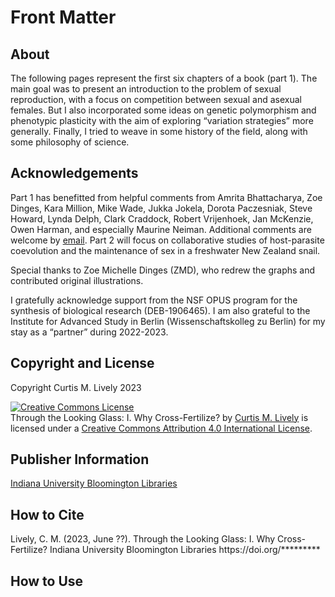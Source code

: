 # Front Matter {.unnumbered}

## About

The following pages represent the first six chapters of a book (part 1).
The main goal was to present an introduction to the problem of sexual
reproduction, with a focus on competition between sexual and asexual
females. But I also incorporated some ideas on genetic polymorphism and
phenotypic plasticity with the aim of exploring "variation strategies"
more generally. Finally, I tried to weave in some history of the field,
along with some philosophy of science.

## Acknowledgements

Part 1 has benefitted from helpful comments from Amrita Bhattacharya,
Zoe Dinges, Kara Million, Mike Wade, Jukka Jokela, Dorota Paczesniak,
Steve Howard, Lynda Delph, Clark Craddock, Robert Vrijenhoek, Jan
McKenzie, Owen Harman, and especially Maurine Neiman. Additional
comments are welcome by [email](mailto:clively@indiana.edu). Part 2 will focus
on collaborative studies of host-parasite coevolution and the
maintenance of sex in a freshwater New Zealand snail.

Special thanks to Zoe Michelle Dinges (ZMD), who redrew the graphs and
contributed original illustrations.

I gratefully acknowledge support from the NSF OPUS program for the
synthesis of biological research (DEB-1906465). I am also grateful to
the Institute for Advanced Study in Berlin (Wissenschaftskolleg zu
Berlin) for my stay as a "partner" during 2022-2023.

## Copyright and License

Copyright Curtis M. Lively 2023

<a rel="license" href="http://creativecommons.org/licenses/by/4.0/"><img alt="Creative Commons License" style="border-width:0" src="https://i.creativecommons.org/l/by/4.0/88x31.png" /></a><br /><span xmlns:dct="http://purl.org/dc/terms/" property="dct:title">Through the Looking Glass: I. Why Cross-Fertilize?</span> by <a xmlns:cc="http://creativecommons.org/ns#" href="https://iulibscholcomm.github.io/through-the-looking-glass/" property="cc:attributionName" rel="cc:attributionURL">Curtis M. Lively</a> is licensed under a <a rel="license" href="http://creativecommons.org/licenses/by/4.0/">Creative Commons Attribution 4.0 International License</a>.

## Publisher Information

[Indiana University Bloomington Libraries](https://libraries.indiana.edu/)

## How to Cite

Lively, C. M. (2023, June ??). Through the Looking Glass: I. Why Cross-Fertilize? Indiana University Bloomington Libraries https://doi.org/\*\*\*\*\*\*\*\*\*

## How to Use